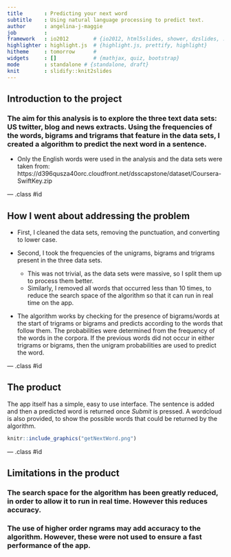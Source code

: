 ```yaml
---
title       : Predicting your next word
subtitle    : Using natural language processing to predict text.
author      : angelina-j-maggie
job         : 
framework   : io2012        # {io2012, html5slides, shower, dzslides, ...}
highlighter : highlight.js  # {highlight.js, prettify, highlight}
hitheme     : tomorrow      # 
widgets     : []            # {mathjax, quiz, bootstrap}
mode        : standalone # {standalone, draft}
knit        : slidify::knit2slides
---
```


## Introduction to the project

### The aim for this analysis is to explore the three text data sets: US twitter, blog and news extracts. Using the frequencies of the words, bigrams and trigrams that feature in the data sets, I created a algorithm to predict the next word in a sentence.

* Only the English words were used in the analysis and the data sets were taken from:  https://d396qusza40orc.cloudfront.net/dsscapstone/dataset/Coursera-SwiftKey.zip 

--- .class #id 

## How I went about addressing the problem

* First, I cleaned the data sets, removing the punctuation, and converting to lower case.

* Second, I took the frequencies of the unigrams, bigrams and trigrams present in the three data sets.
  * This was not trivial, as the data sets were massive, so I split them up to process them better.
  * Similarly, I removed all words that occurred less than 10 times, to reduce the search space of the algorithm so that it can run in real time on the app.
  
* The algorithm works by checking for the presence of bigrams/words at the start of trigrams or bigrams and predicts according to the words that follow them. The probabilities were determined from the frequency of the words in the corpora. If the previous words did not occur in either trigrams or bigrams, then the unigram probabilities are used to predict the word.

--- .class #id 

## The product

The app itself has a simple, easy to use interface. The sentence is added and then a predicted word is returned once *Submit* is pressed. A wordcloud is also provided, to show the possible words that could be returned by the algorithm.

```r
knitr::include_graphics("getNextWord.png")
```

--- .class #id 

## Limitations in the product

### The search space for the algorithm has been greatly reduced, in order to allow it to run in real time. However this reduces accuracy.  


### The use of higher order ngrams may add accuracy to the algorithm. However, these were not used to ensure a fast performance of the app.

